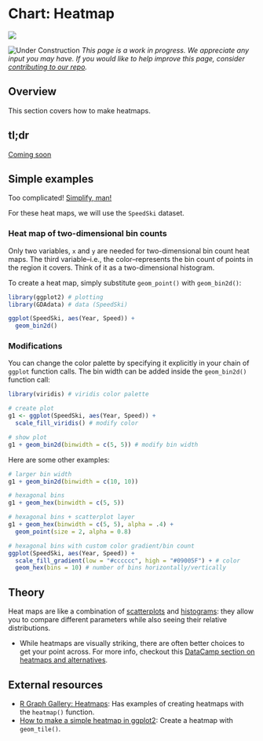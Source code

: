 # Chart: Heatmap {#heatmap}

<!-- Chapter Banner -->
![](images/banners/banner_heatmap.png)


<!-- Under Construction Section
----------------------------------------------------------------------------- -->
![Under Construction](images/banners/banner_under_construction.png)
*This page is a work in progress. We appreciate any input you may have. If you would like to help improve this page, consider [contributing to our repo](contribute.html).*
<!-- ------------------------------------------------------------------------ -->

## Overview

This section covers how to make heatmaps.

## tl;dr

[Coming soon <i class="far fa-smile-beam"></i>](https://www.youtube.com/watch?v=7kdV8VmD76w){target="_blank"}

## Simple examples

Too complicated! [Simplify, man!](https://www.youtube.com/watch?v=PlsW2hd06R0){target="_blank"}

For these heat maps, we will use the `SpeedSki` dataset.

### Heat map of two-dimensional bin counts

Only two variables, `x` and `y` are needed for two-dimensional bin count heat maps. The third variable--i.e., the color--represents the bin count of points in the region it covers. Think of it as a two-dimensional histogram.

To create a heat map, simply substitute `geom_point()` with `geom_bin2d()`:
```r
library(ggplot2) # plotting 
library(GDAdata) # data (SpeedSki)

ggplot(SpeedSki, aes(Year, Speed)) + 
  geom_bin2d()
```

### Modifications

You can change the color palette by specifying it explicitly in your chain of `ggplot` function calls. The bin width can be added inside the `geom_bin2d()` function call:
```r
library(viridis) # viridis color palette

# create plot
g1 <- ggplot(SpeedSki, aes(Year, Speed)) + 
  scale_fill_viridis() # modify color

# show plot
g1 + geom_bin2d(binwidth = c(5, 5)) # modify bin width
```

Here are some other examples:
```r
# larger bin width
g1 + geom_bin2d(binwidth = c(10, 10)) 
```

```r
# hexagonal bins
g1 + geom_hex(binwidth = c(5, 5))
```

```r
# hexagonal bins + scatterplot layer
g1 + geom_hex(binwidth = c(5, 5), alpha = .4) + 
  geom_point(size = 2, alpha = 0.8)
```

```r
# hexagonal bins with custom color gradient/bin count
ggplot(SpeedSki, aes(Year, Speed)) + 
  scale_fill_gradient(low = "#cccccc", high = "#09005F") + # color
  geom_hex(bins = 10) # number of bins horizontally/vertically
```

## Theory

Heat maps are like a combination of [scatterplots](scatter.html) and [histograms](histo.html): they allow you to compare different parameters while also seeing their relative distributions.

*   While heatmaps are visually striking, there are often better choices to get your point across. For more info, checkout this [DataCamp section on heatmaps and alternatives](https://campus.datacamp.com/courses/data-visualization-with-ggplot2-2/chapter-4-best-practices?ex=10){target="_blank"}.

## External resources
- [R Graph Gallery: Heatmaps](https://www.r-graph-gallery.com/heatmap/){target="_blank"}: Has examples of creating heatmaps with the `heatmap()` function.
- [How to make a simple heatmap in ggplot2](https://www.r-bloggers.com/how-to-make-a-simple-heatmap-in-ggplot2/){target="_blank"}: Create a heatmap with `geom_tile()`.













